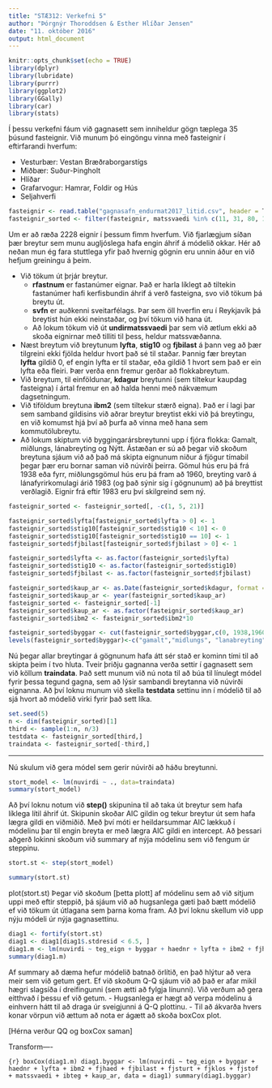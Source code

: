 ```yaml
---
title: "STÆ312: Verkefni 5"
author: "Þórgnýr Thoroddsen & Esther Hlíðar Jensen"
date: "11. október 2016"
output: html_document
---
```


```r
knitr::opts_chunk$set(echo = TRUE)
library(dplyr)
library(lubridate)
library(purrr)
library(ggplot2)
library(GGally)
library(car)
library(stats)
```

Í þessu verkefni fáum við gagnasett sem inniheldur gögn tæplega 35 þúsund fasteignir. Við munum þó eingöngu vinna með fasteignir í eftirfarandi hverfum:

  * Vesturbær: Vestan Bræðraborgarstígs
  * Miðbær: Suður-Þingholt
  * Hlíðar
  * Grafarvogur: Hamrar, Foldir og Hús
  * Seljahverfi
  
```r
fasteignir <- read.table("gagnasafn_endurmat2017_litid.csv", header = T, sep = ",", fileEncoding = "latin1")
fasteignir_sorted <- filter(fasteignir, matssvaedi %in% c(11, 31, 80, 120, 150))
```
  
Um er að ræða 2228 eignir í þessum fimm hverfum. Við fjarlægjum síðan þær breytur sem munu augljóslega hafa engin áhrif á módelið okkar. Hér að neðan mun ég fara stuttlega yfir það hvernig gögnin eru unnin áður en við hefjum greiningu á þeim.

  * Við tökum út þrjár breytur.
    + **rfastnum** er fastanúmer eignar. Það er harla líklegt að tiltekin fastanúmer hafi kerfisbundin áhrif á verð fasteigna, svo við tökum þá breytu út.  
    + **svfn** er auðkenni sveitarfélags. Þar sem öll hverfin eru í Reykjavík þá breytist hún ekki neinstaðar, og því tökum við hana út.  
    + Að lokum tökum við út **undirmatssvaedi** þar sem við ætlum ekki að skoða eignirnar með tilliti til þess, heldur matssvæðanna.
  + Næst breytum við breytunum **lyfta**, **stig10** og **fjbilast** á þann veg að þær tilgreini ekki fjölda heldur hvort það sé til staðar. Þannig fær breytan **lyfta** gildið 0, ef engin lyfta er til staðar, eða gildið 1 hvort sem það er ein lyfta eða fleiri. Þær verða enn fremur gerðar að flokkabreytum.
  + Við breytum, til einföldunar, **kdagur** breytunni (sem tiltekur kaupdag fasteigna) í ártal fremur en að halda henni með nákvæmum dagsetningum. 
  + Við tíföldum breytuna **ibm2** (sem tiltekur stærð eigna). Það er í lagi þar sem samband gildisins við aðrar breytur breytist ekki við þá breytingu, en við komumst hjá því að þurfa að vinna með hana sem kommutölubreytu.
  + Að lokum skiptum við byggingarársbreytunni upp í fjóra flokka: Gamalt, miðlungs, lánabreyting og Nýtt. Ástæðan er sú að þegar við skoðum breytuna sjáum við að það má skipta eignunum niður á fjögur tímabil þegar þær eru bornar saman við núvirði þeirra. Gömul hús eru þá frá 1938 eða fyrr, miðlungsgömul hús eru þá fram að 1960, breyting varð á lánafyrirkomulagi árið 1983 (og það sýnir sig í gögnunum) að þá breyttist verðlagið. Eignir frá eftir 1983 eru því skilgreind sem ný.

```r
fasteignir_sorted <- fasteignir_sorted[, -c(1, 5, 21)]

fasteignir_sorted$lyfta[fasteignir_sorted$lyfta > 0] <- 1
fasteignir_sorted$stig10[fasteignir_sorted$stig10 < 10] <- 0
fasteignir_sorted$stig10[fasteignir_sorted$stig10 == 10] <- 1
fasteignir_sorted$fjbilast[fasteignir_sorted$fjbilast > 0] <- 1

fasteignir_sorted$lyfta <- as.factor(fasteignir_sorted$lyfta)
fasteignir_sorted$stig10 <- as.factor(fasteignir_sorted$stig10)
fasteignir_sorted$fjbilast <- as.factor(fasteignir_sorted$fjbilast)

fasteignir_sorted$kaup_ar <- as.Date(fasteignir_sorted$kdagur, format = "%Y-%m-%d")
fasteignir_sorted$kaup_ar <- year(fasteignir_sorted$kaup_ar)
fasteignir_sorted <- fasteignir_sorted[-1]
fasteignir_sorted$kaup_ar <- as.factor(fasteignir_sorted$kaup_ar)
fasteignir_sorted$ibm2 <- fasteignir_sorted$ibm2*10

fasteignir_sorted$byggar <- cut(fasteignir_sorted$byggar,c(0, 1938,1960,1983, 2016), right=F)
levels(fasteignir_sorted$byggar)<-c("gamalt","midlungs", "lanabreyting", "nytt")
```

Nú þegar allar breytingar á gögnunum hafa átt sér stað er kominn tími til að skipta þeim í tvo hluta. Tveir þriðju gagnanna verða settir í gagnasett sem við köllum **traindata**. Það sett munum við nú nota til að búa til línulegt módel fyrir þessa tegund gagna, sem að lýsir sambandi breytanna við núvirði eignanna. Að því loknu munum við skella **testdata** settinu inn í módelið til að sjá hvort að módelið virki fyrir það sett líka.

```r
set.seed(5)
n <- dim(fasteignir_sorted)[1]
third <- sample(1:n, n/3)
testdata <- fasteignir_sorted[third,]
traindata <- fasteignir_sorted[-third,]
```
----

Nú skulum við gera módel sem gerir núvirði að háðu breytunni.

```r
stort_model <- lm(nuvirdi ~ ., data=traindata)
summary(stort_model)
```

Að því loknu notum við **step()** skipunina til að taka út breytur sem hafa líklega lítil áhrif út. Skipunin skoðar AIC gildin og tekur breytur út sem hafa lægra gildi en viðmiðið. Með því móti er heildarsummar AIC lækkuð í módelinu þar til engin breyta er með lægra AIC gildi en intercept. Að þessari aðgerð lokinni skoðum við summary af nýja módelinu sem við fengum úr steppinu.

```r
stort.st <- step(stort_model)
```

```r
summary(stort.st)
```
plot(stort.st)
Þegar við skoðum [þetta plott] af módelinu sem að við sitjum uppi með eftir steppið, þá sjáum við að hugsanlega gæti það bætt módelið ef við tökum út útlagana sem þarna koma fram. Að því loknu skellum við upp nýju módeli úr nýja gagnasettinu.

```r
diag1 <- fortify(stort.st)
diag1 <- diag1[diag1$.stdresid < 6.5, ]
diag1.m <- lm(nuvirdi ~ teg_eign + byggar + haednr + lyfta + ibm2 + fjhaed + fjbilast + fjsturt + fjklos + fjstof + matssvaedi + ibteg + kaup_ar, data = diag1)
summary(diag1.m)
```

Af summary að dæma hefur módelið batnað örlítið, en það hlýtur að vera meir sem við getum gert. Ef við skoðum Q-Q sjáum við að það er afar mikil hægri slagsíða í dreifingunni (sem ætti að fylgja línunni). Við verðum að gera eitthvað í þessu ef við getum. - Hugsanlega er hægt að verpa módelinu á einhvern hátt til að draga úr sveigjunni á Q-Q plottinu. - Til að ákvarða hvers konar vörpun við ættum að nota er ágætt að skoða boxCox plot.

[Hérna verður QQ og boxCox saman]

Transform----

``{r}
boxCox(diag1.m)
diag1.byggar <- lm(nuvirdi ~ teg_eign + byggar + haednr + lyfta + ibm2 + fjhaed + fjbilast + fjsturt + fjklos + fjstof + matssvaedi + ibteg + kaup_ar, data = diag1)
summary(diag1.byggar)
``  
  
 
  
  
  
  
  
  
  

